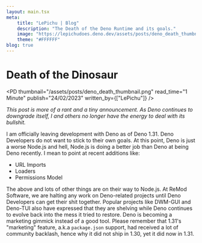 ```yaml
---
layout: main.tsx
meta: 
    title: "LePichu | Blog"
    description: "The Death of the Deno Runtime and its goals."
    image: "https://lepichudoes.deno.dev/assets/posts/deno_death_thumbnail.png"
    theme: "#FFFFFF"
blog: true
---
```


# Death of the Dinosaur

<PD thumbnail="/assets/posts/deno_death_thumbnail.png" read_time="1 Minute" publish="24/02/2023" written_by={["LePichu"]} />

_This post is more of a rant and a tiny announcement. As Deno continues to downgrade itself, I and others no longer have the energy to deal with its bullshit._

I am officially leaving development with Deno as of Deno 1.31. Deno Developers do not want to stick to their own goals. At this point, Deno is just a worse Node.js and hell, Node.js is doing a better job than Deno at being Deno recently. I mean to point at recent additions like:

- URL Imports
- Loaders
- Permissions Model

The above and lots of other things are on their way to Node.js. At ReMod Software, we are halting any work on Deno-related projects until Deno Developers can get their shit together. Popular projects like DWM-GUI and Deno-TUI also have expressed that they are shelving while Deno continues to evolve back into the mess it tried to restore. Deno is becoming a marketing gimmick instead of a good tool. Please remember that 1.31's "marketing" feature, a.k.a `package.json` support, had received a lot of community backlash, hence why it did not ship in 1.30, yet it did now in 1.31.